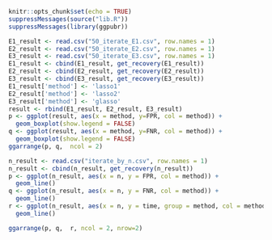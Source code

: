 ```r
knitr::opts_chunk$set(echo = TRUE)
suppressMessages(source("lib.R"))
suppressMessages(library(ggpubr))
```

```r
E1_result <- read.csv("50_iterate_E1.csv", row.names = 1)
E2_result <- read.csv("50_iterate_E2.csv", row.names = 1)
E3_result <- read.csv("50_iterate_E3.csv", row.names = 1)
E1_result <- cbind(E1_result, get_recovery(E1_result))
E2_result <- cbind(E2_result, get_recovery(E2_result))
E3_result <- cbind(E3_result, get_recovery(E3_result))
E1_result['method'] <- 'lasso1'
E2_result['method'] <- 'lasso2'
E3_result['method'] <- 'glasso'
result <- rbind(E1_result, E2_result, E3_result)
p <- ggplot(result, aes(x = method, y=FPR, col = method)) +
  geom_boxplot(show.legend = FALSE)
q <- ggplot(result, aes(x = method, y=FNR, col = method)) +
  geom_boxplot(show.legend = FALSE)
ggarrange(p, q,  ncol = 2)
```

```r
n_result <- read.csv("iterate_by_n.csv", row.names = 1)
n_result <- cbind(n_result, get_recovery(n_result))
p <- ggplot(n_result, aes(x = n, y = FPR, col = method)) +
  geom_line()
q <- ggplot(n_result, aes(x = n, y = FNR, col = method)) +
  geom_line()
r <- ggplot(n_result, aes(x = n, y = time, group = method, col = method)) +
  geom_line()

ggarrange(p, q,  r, ncol = 2, nrow=2)
```
